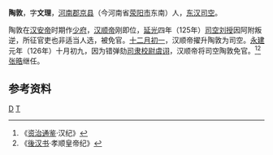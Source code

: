 '''陶敦'''，字'''文理'''，[[河南郡|河南郡]][[京县|京县]]（今河南省[[荥阳市|荥阳市]]东南）人，[[东汉|东汉]][[司空|司空]]。

陶敦在[[汉安帝|汉安帝]]时期作[[少府|少府]]，[[汉顺帝|汉顺帝]]刚即位，[[延光|延光]]四年（125年）[[司空|司空]][[刘授|刘授]]因阿附叛逆，所征官吏也非适当人选，被免官。[[十二月初一|十二月初一]]，汉顺帝擢升陶敦为司空。[[永建_(东汉)|永建]]元年（126年）十月初九，因为错弹劾[[司隶校尉|司隶校尉]][[虞诩|虞诩]]，汉顺帝将司空陶敦免官。<ref>《[[资治通鉴|资治通鉴]]·汉纪》</ref><ref>《[[後汉书|後汉书]]·孝顺皇帝纪》</ref>[[张晧|张晧]]继任。
== 参考资料 ==
{{reflist}}
{{東漢大司空司空}}
[[Category:陶姓|D]]
[[Category:荥阳人|T]]
